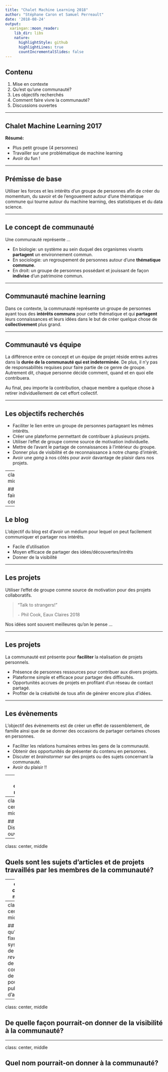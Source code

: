 ```yaml
---
title: "Chalet Machine Learning 2018"
author: "Stéphane Caron et Samuel Perreault"
date: '2018-08-24'
output:
  xaringan::moon_reader:
    lib_dir: libs
    nature:
      highlightStyle: github
      highlightLines: true
      countIncrementalSlides: false
---
```


## Contenu

1. Mise en contexte
2. Qu'est qu'une communauté?
3. Les objectifs recherchés
4. Comment faire vivre la communauté?
5. Discussions ouvertes

---

## Chalet Machine Learning 2017

**Résumé:**

- Plus petit groupe (4 personnes)
- Travailler sur une problématique de machine learning
- Avoir du fun !

---

## Prémisse de base

Utiliser les forces et les intérêts d'un groupe de personnes afin de créer du momemtum, du savoir et de l'engouement autour d'une thématique commune qui tourne autour du machine learning, des statistiques et du data science.

---

## Le concept de communauté

Une communauté représente ...

- En biologie: un système au sein duquel des organismes vivants **partagent** un environnement commun.
- En sociologie: un regroupement de personnes autour d'une **thématique commune**.
- En droit: un groupe de personnes possédant et jouissant de façon **indivise** d'un patrimoine commun.

---

## Communauté machine learning

Dans ce contexte, la communauté représente un groupe de personnes ayant tous des **intérêts communs** pour cette thématique et qui **partagent** leurs connaissances et leurs idées dans le but de créer quelque chose de **collectivement** plus grand.

---

## Communauté vs équipe

La différence entre ce concept et un équipe de projet réside entres autres dans la **durée de la communauté qui est indeterminée**. De plus, il n'y pas de responsabilités requises pour faire partie de ce genre de groupe. Autrement dit, chaque personne décide comment, quand et en quoi elle contribuera. 

Au final, peu importe la contribution, chaque membre a quelque chose à retirer individuellement de cet effort collectif.

---

## Les objectifs recherchés

- Faciliter le lien entre un groupe de personnes partageant les mêmes intérêts.
- Créer une plateforme permettant de contribuer à plusieurs projets.
- Utiliser l'effet de groupe comme source de motivation individuelle.
- Mettre de l'avant le partage de connaissances à l'intérieur du groupe.
- Donner plus de visibilité et de reconnaissance à notre champ d'intérêt.
- Avoir une *gang* à nos côtés pour avoir davantage de plaisir dans nos projets.

---
class: center, middle

## Comment faire vivre la communauté?

---

## Le blog

L'objectif du blog est d'avoir un médium pour lequel on peut facilement communiquer et partager nos intérêts.

- Facile d'utilisation
- Moyen efficace de partager des idées/découvertes/intrêts
- Donner de la visibilité

---

## Les projets

Utiliser l'effet de groupe comme source de motivation pour des projets collaboratifs.

> "Talk to strangers!"
>
> `-` Phil Cook, Eaux Claires 2018

Nos idées sont souvent meilleures qu'on le pense ...

---

## Les projets

La communauté est présente pour **faciliter** la réalisation de projets personnels.

- Présence de personnes ressources pour contribuer aux divers projets.
- Plateforme simple et efficace pour partager des difficultés.
- Opportunités accrues de projets en profitant d'un réseau de contact partagé.
- Profiter de la créativité de tous afin de générer encore plus d'idées.

---

## Les évènements

L'objectif des évènements est de créer un effet de rassemblement, de famille ainsi que de se donner des occasions de partager certaines choses en personnes.

- Faciliter les relations humaines entres les gens de la communauté.
- Obtenir des opportunités de présenter du contenu en personnes.
- Discuter et *brainstormer* sur des projets ou des sujets concernant la communauté.
- Avoir du plaisir !!

---
class: center, middle

## Tour de table

---
class: center, middle

## Discussions ouvertes

---
class: center, middle

## Quels sont les sujets d'articles et de projets travaillés par les membres de la communauté?

---
class: center, middle

## Quelle langue est utilisée pour le site web et pour les articles?

---
class: center, middle

## Est-ce qu'on se fixe un système de *peer review* et de contrôle de qualité pour la publication d'articles?

---
class: center, middle

## De quelle façon pourrait-on donner de la visibilité à la communauté?

---
class: center, middle

## Quel nom pourrait-on donner à la communauté?



